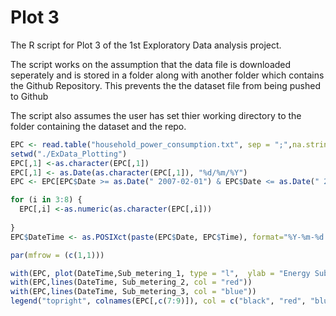 Plot 3
========================================================

The R script for Plot 3 of the 1st Exploratory Data analysis project.

The script works on the assumption that the data file is downloaded seperately and is stored in a folder along with another folder which contains the Github Repository. This prevents the the dataset file from being pushed to Github


The script also assumes the user has set thier working directory to the folder containing the dataset and the repo.
```r
EPC <- read.table("household_power_consumption.txt", sep = ";",na.strings = "NA", header = TRUE)
setwd("./ExData_Plotting")
EPC[,1] <-as.character(EPC[,1])
EPC[,1] <- as.Date(as.character(EPC[,1]), "%d/%m/%Y")
EPC <- EPC[EPC$Date >= as.Date(" 2007-02-01") & EPC$Date <= as.Date(" 2007-02-02"), ]

for (i in 3:8) {
  EPC[,i] <-as.numeric(as.character(EPC[,i]))
  
}
EPC$DateTime <- as.POSIXct(paste(EPC$Date, EPC$Time), format="%Y-%m-%d %H:%M:%S")

par(mfrow = (c(1,1)))

with(EPC, plot(DateTime,Sub_metering_1, type = "l",  ylab = "Energy Sub Metering") )
with(EPC,lines(DateTime, Sub_metering_2, col = "red"))
with(EPC,lines(DateTime, Sub_metering_3, col = "blue"))
legend("topright", colnames(EPC[,c(7:9)]), col = c("black", "red", "blue"), lty = 1)
```

